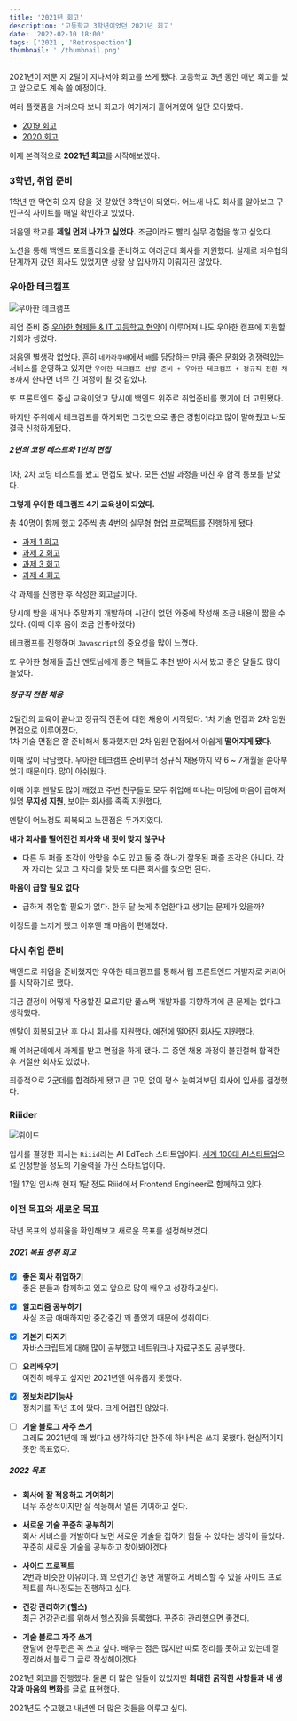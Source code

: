 ```yaml
---
title: '2021년 회고'
description: '고등학교 3학년이었던 2021년 회고'
date: '2022-02-10 18:00'
tags: ['2021', 'Retrospection']
thumbnail: './thumbnail.png'
---
```


2021년이 저문 지 2달이 지나서야 회고를 쓰게 됐다. 고등학교 3년 동안 매년 회고를 썼고 앞으로도 계속 쓸 예정이다.

여러 플랫폼을 거쳐오다 보니 회고가 여기저기 흩어져있어 일단 모아봤다.

- [2019 회고](https://velog.io/@chlwlsdn0828/%ED%9A%8C%EA%B3%A0)
- [2020 회고](https://wlswoo.tistory.com/21?category=861945)

이제 본격적으로 **2021년 회고**를 시작해보겠다.

### 3학년, 취업 준비

1학년 땐 막연히 오지 않을 것 같았던 3학년이 되었다. 어느새 나도 회사를 알아보고 구인구직 사이트를 매일 확인하고 있었다.

처음엔 학교를 **제일 먼저 나가고 싶었다.** 조금이라도 빨리 실무 경험을 쌓고 싶었다.

노션을 통해 백엔드 포트폴리오를 준비하고 여러군데 회사를 지원했다. 실제로 처우협의 단계까지 갔던 회사도 있었지만 상황 상 입사까지 이뤄지진 않았다.

### 우아한 테크캠프

![우아한 테크캠프](woowa-tech-camp.png)

취업 준비 중 [우아한 형제들 & IT 고등학교 협약](https://biz.chosun.com/site/data/html_dir/2021/04/09/2021040901742.html)이 이루어져 나도 우아한 캠프에 지원할 기회가 생겼다.

처음엔 별생각 없었다. 흔히 `네카라쿠배`에서 `배`를 담당하는 만큼 좋은 문화와 경쟁력있는 서비스를 운영하고 있지만 `우아한 테크캠프 선발 준비 + 우아한 테크캠프 + 정규직 전환 채용`까지 한다면 너무 긴 여정이 될 것 같았다.

또 프론트엔드 중심 교육이었고 당시에 백엔드 위주로 취업준비를 했기에 더 고민됐다.

하지만 주위에서 테크캠프를 하게되면 그것만으로 좋은 경험이라고 많이 말해줬고 나도 결국 신청하게됐다.

##### 2번의 코딩 테스트와 1번의 면접

1차, 2차 코딩 테스트를 봤고 면접도 봤다. 모든 선발 과정을 마친 후 합격 통보를 받았다.

**그렇게 우아한 테크캠프 4기 교육생이 되었다.**

총 40명이 함께 했고 2주씩 총 4번의 실무형 협업 프로젝트를 진행하게 됐다.

- [과제 1 회고](https://wlswoo.tistory.com/78)
- [과제 2 회고](https://wlswoo.tistory.com/79)
- [과제 3 회고](https://wlswoo.tistory.com/80)
- [과제 4 회고](https://wlswoo.tistory.com/82)

각 과제를 진행한 후 작성한 회고글이다.

당시에 밤을 새거나 주말까지 개발하며 시간이 없던 와중에 작성해 조금 내용이 짧을 수 있다. (이때 이후 몸이 조금 안좋아졌다)

테크캠프를 진행하며 `Javascript`의 중요성을 많이 느꼈다.

또 우아한 형제들 출신 멘토님에게 좋은 책들도 추천 받아 사서 봤고 좋은 말들도 많이 들었다.

##### 정규직 전환 채용

2달간의 교육이 끝나고 정규직 전환에 대한 채용이 시작됐다. 1차 기술 면접과 2차 임원 면접으로 이루어졌다.  
1차 기술 면접은 잘 준비해서 통과했지만 2차 임원 면접에서 아쉽게 **떨어지게 됐다.**

이때 많이 낙담했다. 우아한 테크캠프 준비부터 정규직 채용까지 약 6 ~ 7개월을 쏟아부었기 때문이다. 많이 아쉬웠다.

이때 이후 멘탈도 많이 깨졌고 주변 친구들도 모두 취업해 떠나는 마당에 마음이 급해져 일명 **무지성 지원**, 보이는 회사를 족족 지원했다. 

멘탈이 어느정도 회복되고 느낀점은 두가지였다.

**내가 회사를 떨어진건 회사와 내 핏이 맞지 않구나**
- 다른 두 퍼즐 조각이 안맞을 수도 있고 둘 중 하나가 잘못된 퍼즐 조각은 아니다. 각자 자리는 있고 그 자리를 찾듯 또 다른 회사를 찾으면 된다.

**마음이 급할 필요 없다**
- 급하게 취업할 필요가 없다. 한두 달 늦게 취업한다고 생기는 문제가 있을까?

이정도를 느끼게 됐고 이후엔 꽤 마음이 편해졌다.

### 다시 취업 준비

백엔드로 취업을 준비했지만 우아한 테크캠프를 통해서 웹 프론트엔드 개발자로 커리어를 시작하기로 했다.

지금 결정이 어떻게 작용할진 모르지만 풀스택 개발자를 지향하기에 큰 문제는 없다고 생각했다.

멘탈이 회복되고난 후 다시 회사를 지원했다. 예전에 떨어진 회사도 지원했다.

꽤 여러군데에서 과제를 받고 면접을 하게 됐다. 그 중엔 채용 과정이 불친절해 합격한 후 거절한 회사도 있었다.

최종적으로 2군데를 합격하게 됐고 큰 고민 없이 평소 눈여겨보던 회사에 입사를 결정했다.

### Riiider

![뤼이드](riiid.jpeg)

입사를 결정한 회사는 `Riiid`라는 AI EdTech 스타트업이다. [세계 100대 AI스타트업](https://www.news1.kr/articles/?4220805)으로 인정받을 정도의 기술력을 가진 스타트업이다.

1월 17일 입사해 현재 1달 정도 Riiid에서 Frontend Engineer로 함께하고 있다.

### 이전 목표와 새로운 목표

작년 목표의 성취율을 확인해보고 새로운 목표를 설정해보겠다.

##### 2021 목표 성취 회고
- [x] **좋은 회사 취업하기**  
  좋은 분들과 함께하고 있고 앞으로 많이 배우고 성장하고싶다.

- [x] **알고리즘 공부하기**  
  사실 조금 애매하지만 중간중간 꽤 풀었기 때문에 성취이다.

- [x] **기본기 다지기**  
  자바스크립트에 대해 많이 공부했고 네트워크나 자료구조도 공부했다.

- [ ] **요리배우기**  
  여전히 배우고 싶지만 2021년엔 여유롭지 못했다.

- [x] **정보처리기능사**  
  정처기를 작년 초에 땄다. 크게 어렵진 않았다.

- [ ] **기술 블로그 자주 쓰기**  
  그래도 2021년에 꽤 썼다고 생각하지만 한주에 하나씩은 쓰지 못했다. 현실적이지 못한 목표였다.

##### 2022 목표
- **회사에 잘 적응하고 기여하기**  
  너무 추상적이지만 잘 적응해서 얼른 기여하고 싶다.

- **새로운 기술 꾸준히 공부하기**  
  회사 서비스를 개발하다 보면 새로운 기술을 접하기 힘들 수 있다는 생각이 들었다. 꾸준히 새로운 기술을 공부하고 찾아봐야겠다.

- **사이드 프로젝트**  
  2번과 비슷한 이유이다. 꽤 오랜기간 동안 개발하고 서비스할 수 있을 사이드 프로젝트를 하나정도는 진행하고 싶다.

- **건강 관리하기(헬스)**  
  최근 건강관리를 위해서 헬스장을 등록했다. 꾸준히 관리했으면 좋겠다.

- **기술 블로그 자주 쓰기**  
  한달에 한두편은 꼭 쓰고 싶다. 배우는 점은 많지만 따로 정리를 못하고 있는데 잘 정리해서 블로그 글로 작성해야겠다.

2021년 회고를 진행했다. 물론 더 많은 일들이 있었지만 **최대한 굵직한 사항들과 내 생각과 마음의 변화**를 글로 표현했다.

2021년도 수고했고 내년엔 더 많은 것들을 이루고 싶다.